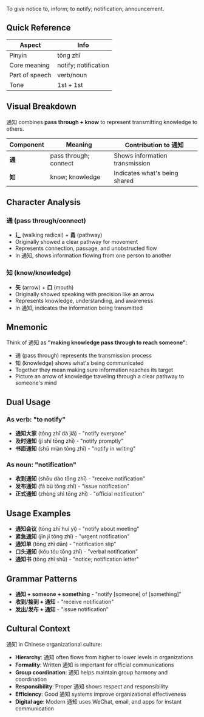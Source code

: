 To give notice to, inform; to notify; notification; announcement.

## Quick Reference

| Aspect         | Info                 |
| -------------- | -------------------- |
| Pinyin         | tōng zhī             |
| Core meaning   | notify; notification |
| Part of speech | verb/noun            |
| Tone           | 1st + 1st            |

## Visual Breakdown

通知 combines **pass through + know** to represent transmitting knowledge to others.

| Component | Meaning               | Contribution to 通知           |
| --------- | --------------------- | ------------------------------ |
| **通**    | pass through; connect | Shows information transmission |
| **知**    | know; knowledge       | Indicates what's being shared  |

## Character Analysis

### 通 (pass through/connect)

- **辶** (walking radical) + **甬** (pathway)
- Originally showed a clear pathway for movement
- Represents connection, passage, and unobstructed flow
- In 通知, shows information flowing from one person to another

### 知 (know/knowledge)

- **矢** (arrow) + **口** (mouth)
- Originally showed speaking with precision like an arrow
- Represents knowledge, understanding, and awareness
- In 通知, indicates the information being transmitted

## Mnemonic

Think of 通知 as **"making knowledge pass through to reach someone"**:

- 通 (pass through) represents the transmission process
- 知 (knowledge) shows what's being communicated
- Together they mean making sure information reaches its target
- Picture an arrow of knowledge traveling through a clear pathway to someone's mind

## Dual Usage

### As verb: "to notify"

- **通知大家** (tōng zhī dà jiā) - "notify everyone"
- **及时通知** (jí shí tōng zhī) - "notify promptly"
- **书面通知** (shū miàn tōng zhī) - "notify in writing"

### As noun: "notification"

- **收到通知** (shōu dào tōng zhī) - "receive notification"
- **发布通知** (fā bù tōng zhī) - "issue notification"
- **正式通知** (zhèng shì tōng zhī) - "official notification"

## Usage Examples

- **通知会议** (tōng zhī huì yì) - "notify about meeting"
- **紧急通知** (jǐn jí tōng zhī) - "urgent notification"
- **通知单** (tōng zhī dān) - "notification slip"
- **口头通知** (kǒu tóu tōng zhī) - "verbal notification"
- **通知书** (tōng zhī shū) - "notice; notification letter"

## Grammar Patterns

- **通知 + someone + something** - "notify [someone] of [something]"
- **收到/接到 + 通知** - "receive notification"
- **发出/发布 + 通知** - "issue notification"

## Cultural Context

通知 in Chinese organizational culture:

- **Hierarchy**: 通知 often flows from higher to lower levels in organizations
- **Formality**: Written 通知 is important for official communications
- **Group coordination**: 通知 helps maintain group harmony and coordination
- **Responsibility**: Proper 通知 shows respect and responsibility
- **Efficiency**: Good 通知 systems improve organizational effectiveness
- **Digital age**: Modern 通知 uses WeChat, email, and apps for instant communication
